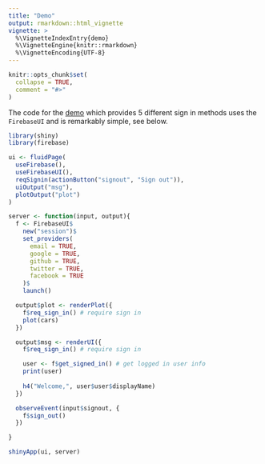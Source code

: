```yaml
---
title: "Demo"
output: rmarkdown::html_vignette
vignette: >
  %\VignetteIndexEntry{demo}
  %\VignetteEngine{knitr::rmarkdown}
  %\VignetteEncoding{UTF-8}
---
```


```r
knitr::opts_chunk$set(
  collapse = TRUE,
  comment = "#>"
)
```

The code for the [demo](https://shiny.john-coene.com/firebase) which provides 5 different sign in methods uses the `FirebaseUI` and is remarkably simple, see below.

```r
library(shiny)
library(firebase)

ui <- fluidPage(
  useFirebase(),
  useFirebaseUI(),
  reqSignin(actionButton("signout", "Sign out")),
  uiOutput("msg"),
  plotOutput("plot")
)

server <- function(input, output){
  f <- FirebaseUI$
    new("session")$
    set_providers(
      email = TRUE,
      google = TRUE,
      github = TRUE,
      twitter = TRUE,
      facebook = TRUE
    )$
    launch()

  output$plot <- renderPlot({
    f$req_sign_in() # require sign in
    plot(cars)
  })

  output$msg <- renderUI({
    f$req_sign_in() # require sign in

    user <- f$get_signed_in() # get logged in user info
    print(user)
    
    h4("Welcome,", user$user$displayName)
  })

  observeEvent(input$signout, {
    f$sign_out()
  })

}

shinyApp(ui, server)
```
